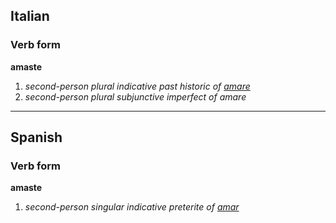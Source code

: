 ==Italian==
===Verb form===
'''amaste'''

# ''second-person plural indicative past historic of [[amare]]''
# ''second-person plural subjunctive imperfect of amare''

----

==Spanish==
===Verb form===
'''amaste'''

# ''second-person singular indicative preterite of [[amar]]''